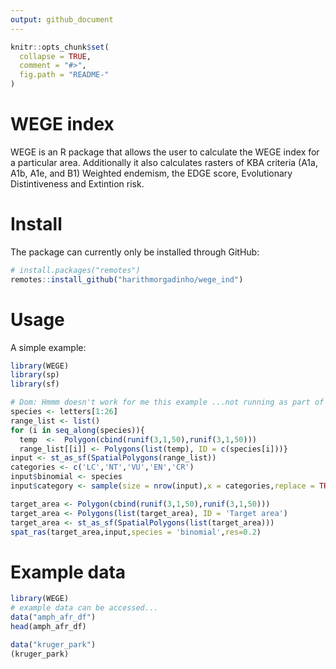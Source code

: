 ```yaml
---
output: github_document
---
```


<!-- README.md is generated from README.Rmd. Please edit that file -->
<!-- devtools::rmarkdown::render("README.Rmd") -->
<!-- Rscript -e "library(knitr); knit('README.Rmd')" -->

```r
knitr::opts_chunk$set(
  collapse = TRUE,
  comment = "#>",
  fig.path = "README-"
)
```

# WEGE index

WEGE is an R package that allows the user to calculate the WEGE index for a particular area. Additionally it also calculates rasters of KBA criteria (A1a, A1b, A1e, and B1) Weighted endemism, the EDGE score, Evolutionary Distintiveness and Extintion risk.

# Install

The package can currently only be installed through GitHub:

```r
# install.packages("remotes")
remotes::install_github("harithmorgadinho/wege_ind")
```

# Usage

A simple example:

```r
library(WEGE)
library(sp)
library(sf)

# Dom: Hmmm doesn't work for me this example ...not running as part of the .Rmd
species <- letters[1:26]
range_list <- list()
for (i in seq_along(species)){
  temp  <-  Polygon(cbind(runif(3,1,50),runif(3,1,50)))
  range_list[[i]] <- Polygons(list(temp), ID = c(species[i]))}
input <- st_as_sf(SpatialPolygons(range_list))
categories <- c('LC','NT','VU','EN','CR')
input$binomial <- species
input$category <- sample(size = nrow(input),x = categories,replace = TRUE)

target_area <- Polygon(cbind(runif(3,1,50),runif(3,1,50)))
target_area <- Polygons(list(target_area), ID = 'Target area')
target_area <- st_as_sf(SpatialPolygons(list(target_area)))
spat_ras(target_area,input,species = 'binomial',res=0.2)
```

# Example data

```r
library(WEGE)
# example data can be accessed...
data("amph_afr_df")
head(amph_afr_df)

data("kruger_park")
(kruger_park)
```


